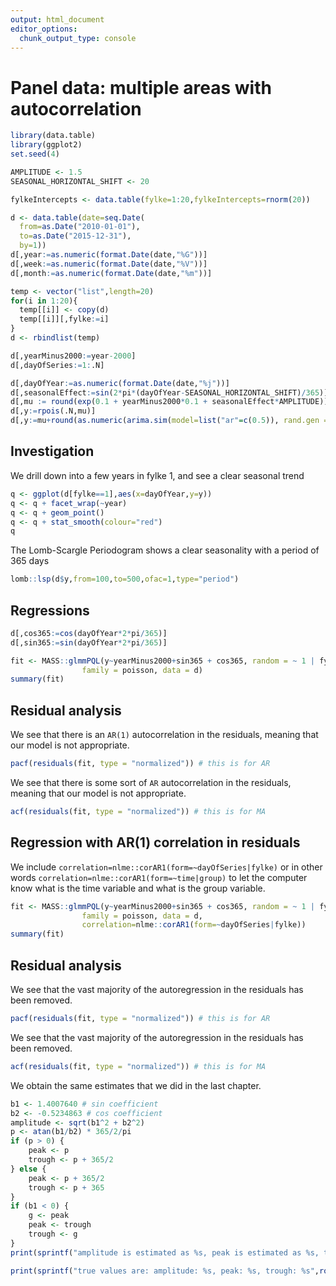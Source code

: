 ```yaml
---
output: html_document
editor_options: 
  chunk_output_type: console
---
```


# Panel data: multiple areas with autocorrelation

```r
library(data.table)
library(ggplot2)
set.seed(4)

AMPLITUDE <- 1.5
SEASONAL_HORIZONTAL_SHIFT <- 20

fylkeIntercepts <- data.table(fylke=1:20,fylkeIntercepts=rnorm(20))

d <- data.table(date=seq.Date(
  from=as.Date("2010-01-01"),
  to=as.Date("2015-12-31"),
  by=1))
d[,year:=as.numeric(format.Date(date,"%G"))]
d[,week:=as.numeric(format.Date(date,"%V"))]
d[,month:=as.numeric(format.Date(date,"%m"))]

temp <- vector("list",length=20)
for(i in 1:20){
  temp[[i]] <- copy(d)
  temp[[i]][,fylke:=i]
}
d <- rbindlist(temp)

d[,yearMinus2000:=year-2000]
d[,dayOfSeries:=1:.N]

d[,dayOfYear:=as.numeric(format.Date(date,"%j"))]
d[,seasonalEffect:=sin(2*pi*(dayOfYear-SEASONAL_HORIZONTAL_SHIFT)/365)]
d[,mu := round(exp(0.1 + yearMinus2000*0.1 + seasonalEffect*AMPLITUDE))]
d[,y:=rpois(.N,mu)]
d[,y:=mu+round(as.numeric(arima.sim(model=list("ar"=c(0.5)), rand.gen = rpois, n=nrow(d), lambda=mu)))]

```

\newpage

## Investigation

We drill down into a few years in fylke 1, and see a clear seasonal trend
```r
q <- ggplot(d[fylke==1],aes(x=dayOfYear,y=y))
q <- q + facet_wrap(~year)
q <- q + geom_point()
q <- q + stat_smooth(colour="red")
q
```

\newpage

The Lomb-Scargle Periodogram shows a clear seasonality with a period of 365 days
```r
lomb::lsp(d$y,from=100,to=500,ofac=1,type="period")
```

\newpage

## Regressions
```r
d[,cos365:=cos(dayOfYear*2*pi/365)]
d[,sin365:=sin(dayOfYear*2*pi/365)]

fit <- MASS::glmmPQL(y~yearMinus2000+sin365 + cos365, random = ~ 1 | fylke,
                family = poisson, data = d)
summary(fit)
```

\newpage

## Residual analysis

We see that there is an `AR(1)` autocorrelation in the residuals, meaning that our model is not appropriate.
```r
pacf(residuals(fit, type = "normalized")) # this is for AR
```

\newpage

We see that there is some sort of `AR` autocorrelation in the residuals, meaning that our model is not appropriate.
```r
acf(residuals(fit, type = "normalized")) # this is for MA
```

\newpage

## Regression with AR(1) correlation in residuals

We include `correlation=nlme::corAR1(form=~dayOfSeries|fylke)` or in other words `correlation=nlme::corAR1(form=~time|group)` to let the computer know what is the time variable and what is the group variable.

```r
fit <- MASS::glmmPQL(y~yearMinus2000+sin365 + cos365, random = ~ 1 | fylke,
                family = poisson, data = d,
                correlation=nlme::corAR1(form=~dayOfSeries|fylke))
summary(fit)
```

\newpage

## Residual analysis

We see that the vast majority of the autoregression in the residuals has been removed.
```r
pacf(residuals(fit, type = "normalized")) # this is for AR
```

\newpage

We see that the vast majority of the autoregression in the residuals has been removed.
```r
acf(residuals(fit, type = "normalized")) # this is for MA
```

\newpage

We obtain the same estimates that we did in the last chapter.

```r
b1 <- 1.4007640 # sin coefficient
b2 <- -0.5234863 # cos coefficient
amplitude <- sqrt(b1^2 + b2^2)
p <- atan(b1/b2) * 365/2/pi
if (p > 0) {
    peak <- p
    trough <- p + 365/2
} else {
    peak <- p + 365/2
    trough <- p + 365
}
if (b1 < 0) {
    g <- peak
    peak <- trough
    trough <- g
}
print(sprintf("amplitude is estimated as %s, peak is estimated as %s, trough is estimated as %s",round(amplitude,2),round(peak),round(trough)))

print(sprintf("true values are: amplitude: %s, peak: %s, trough: %s",round(AMPLITUDE,2),round(365/4+SEASONAL_HORIZONTAL_SHIFT),round(3*365/4+SEASONAL_HORIZONTAL_SHIFT)))

```

